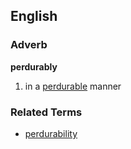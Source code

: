 == English ==
=== Adverb ===
'''perdurably'''
# in a [[perdurable]] manner

=== Related Terms ===
*[[perdurability]]